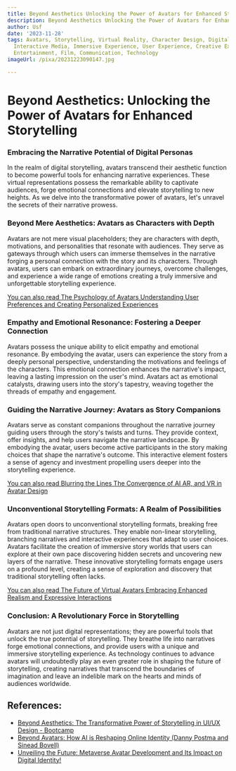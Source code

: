 ```yaml
---
title: Beyond Aesthetics Unlocking the Power of Avatars for Enhanced Storytelling
description: Beyond Aesthetics Unlocking the Power of Avatars for Enhanced Storytelling
author: Usf
date: '2023-11-28'
tags: Avatars, Storytelling, Virtual Reality, Character Design, Digital Art, Animation,
  Interactive Media, Immersive Experience, User Experience, Creative Expression, Gaming,
  Entertainment, Film, Communication, Technology
imageUrl: /pixa/20231223090147.jpg

---
```

# Beyond Aesthetics: Unlocking the Power of Avatars for Enhanced Storytelling

### Embracing the Narrative  Potential of Digital Personas

In the realm of digital storytelling, avatars transcend their aesthetic function to become powerful tools for enhancing narrative experiences. These virtual representations possess the  remarkable ability  to captivate audiences,  forge emotional  connections and elevate storytelling to new heights. As we  delve into the transformative power of avatars, let's unravel the secrets of their narrative prowess.

### Beyond Mere Aesthetics: Avatars as Characters with Depth

Avatars are not mere visual  placeholders; they are characters with depth,  motivations, and personalities that resonate with audiences. They serve as gateways through  which users  can immerse themselves in the narrative forging a personal connection with the  story and its characters. Through avatars, users can embark on extraordinary journeys, overcome challenges, and experience a wide range of emotions creating a truly immersive and unforgettable storytelling experience.

[You can also read The Psychology of Avatars Understanding User  Preferences and Creating Personalized Experiences](The%20Psychology%20of%20Avatars%20Understanding%20User%20Preferences%20and%20Creating%20Personalized%20Experiences)


### Empathy and Emotional Resonance: Fostering a Deeper  Connection

Avatars  possess  the unique ability to elicit empathy and emotional resonance. By embodying the avatar, users can  experience the story from  a  deeply personal perspective, understanding the  motivations and feelings of the characters. This  emotional connection enhances the narrative's impact, leaving a lasting  impression on the user's mind. Avatars act as emotional catalysts, drawing users into the story's tapestry, weaving together the threads of empathy and engagement.

### Guiding the Narrative Journey: Avatars as Story Companions

Avatars serve  as constant companions  throughout the  narrative journey guiding users through the story's twists and turns. They provide context, offer insights, and help users  navigate the  narrative landscape.  By embodying the avatar, users become active participants in the story making choices that  shape the  narrative's outcome. This interactive element fosters a sense of agency and investment propelling users deeper into the storytelling experience.

[You  can also read  Blurring the Lines The Convergence  of  AI AR, and VR in Avatar Design](Blurring%20the%20Lines%20The%20Convergence%20of%20AI%2C%20AR%2C%20and%20VR%20in%20Avatar%20Design)


### Unconventional Storytelling Formats: A Realm of Possibilities

Avatars open doors to unconventional storytelling formats,  breaking  free from traditional narrative structures.  They enable non-linear storytelling, branching narratives and interactive experiences that adapt to user choices. Avatars facilitate  the creation of immersive  story worlds that users can explore  at their own pace discovering hidden secrets and uncovering new layers of the narrative. These innovative storytelling formats engage users on a profound level, creating a sense of exploration and discovery that traditional storytelling  often lacks.

[You can also read  The Future of Virtual Avatars Embracing Enhanced Realism and Expressive Interactions](The%20Future%20of%20Virtual%20Avatars%20Embracing%20Enhanced%20Realism%20and%20Expressive%20Interactions)


### Conclusion: A Revolutionary Force in Storytelling

Avatars are not just digital representations; they are powerful tools that unlock the true potential of storytelling. They breathe life into narratives forge emotional connections, and  provide users with a unique and immersive storytelling experience. As  technology continues  to advance avatars  will undoubtedly play an even  greater role in shaping the future  of  storytelling, creating narratives that transcend the boundaries of imagination and leave an indelible mark on  the hearts and minds of audiences worldwide.

## References:
- [Beyond Aesthetics: The Transformative Power of Storytelling in UI/UX Design - Bootcamp](https://bootcamp.uxdesign.cc/beyond-aesthetics-the-transformative-power-of-storytelling-in-ui-ux-design-1c10da5abcd)
- [Beyond Avatars: How AI is Reshaping Online Identity (Danny Postma and Sinead Bovell)](https://youtube.com/watch?v=SVfNMuM29bU)
- [Unveiling the Future: Metaverse Avatar Development and Its Impact on Digital Identity!](https://medium.com/coinmonks/unveiling-the-future-metaverse-avatar-development-and-its-impact-on-digital-identity-ecff8ee2cb97)
